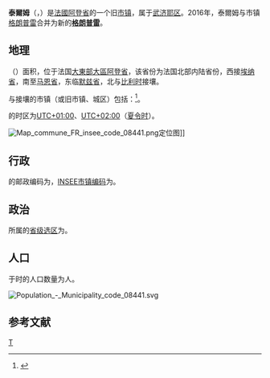 {{noteTA|G1=法国地名}}
{{Infobox French former commune}}
'''泰爾姆'''（{{lang-fr|Termes}}，{{IPA-fr|tɛʁm|-|LL-Q150 (fra)-T. Le Berre-Termes.wav}}）是[[法國|法國]][[阿登省|阿登省]]的一个旧[[市镇_(法国)|市镇]]，属于[[武济耶区|武济耶区]]。2016年，泰爾姆与市镇[[格朗普雷_(旧市镇)|格朗普雷]]合并为新的'''[[格朗普雷|格朗普雷]]'''。

== 地理 ==
{{PAGENAMEBASE}}（{{wikidata|property|linked|P625}}）面积{{wikidata|properties|P2046}}，位于法国[[大東部大區|大東部大區]][[阿登省|阿登省]]，该省份为法国北部内陆省份，西接[[埃纳省|埃纳省]]，南至[[马恩省|马恩省]]，东临[[默兹省|默兹省]]，北与[[比利时|比利时]]接壤。

与{{PAGENAMEBASE}}接壤的市镇（或旧市镇、城区）包括：{{Wikidata|properties|linked|P47}}<ref name="geo">{{Cite web|url=https://www.geoportail.gouv.fr/carte|title=Carte|accessdate=2020-03-22|author=Géoportail|language=fr|publisher=Géoportail|archive-date=2017-01-29|archive-url=https://web.archive.org/web/20170129154129/https://www.geoportail.gouv.fr/carte/|dead-url=no}}</ref>。

{{PAGENAMEBASE}}的时区为[[UTC+01:00|UTC+01:00]]、[[UTC+02:00|UTC+02:00]]（[[夏时制|夏令时]]）。

[[File:Map_commune_FR_insee_code_08441.png|thumb]]定位图]]{{Clear|left}}
== 行政 ==
{{PAGENAMEBASE}}的邮政编码为{{wikidata|properties|P281}}，[[法国国家统计与经济研究所|INSEE市镇编码]]为{{wikidata|properties|P374}}。

== 政治 ==
{{PAGENAMEBASE}}所属的[[縣_(法國)|省级选区]]为{{WikidataLink|{{wikidata|properties|raw|best||P7938}}}}。

== 人口 ==
{{PAGENAMEBASE}}于{{wikidata|qualifier|P1082|P585}}时的人口数量为{{wikidata|property|raw|P1082}}人。

[[File:Population_-_Municipality_code_08441.svg|thumb]]{{Clear|left}}
== 参考文献 ==
{{Reflist}}

[[Category:阿登省旧市镇|T]]